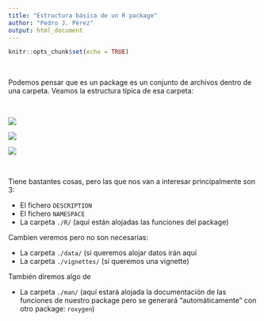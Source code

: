 ```yaml
---
title: "Estructura básica de un R package"
author: "Pedro J. Pérez"
output: html_document
---
```


```r
knitr::opts_chunk$set(echo = TRUE)
```


<br>

Podemos pensar que es un package es un conjunto de archivos dentro de una carpeta. Veamos la estructura típica de esa carpeta:

<br>

![](https://raw.githubusercontent.com/perezp44/my_crear_website/master/docs/imagenes/Estructura_final_pkg4albacete.png)

![](https://perezp44.github.io/my_crear_website/master/docs/imagenes/Estructura_final_pkg4albacete.png)


![](./imagenes/Estructura_final_pkg4albacete.png)


<br>

Tiene bastantes cosas, pero las que nos van a interesar principalmente son 3:


  - El fichero `DESCRIPTION`  
  - El fichero `NAMESPACE`
  - La carpeta `./R/`  (aquí están alojadas las funciones del package)
  
Cambien veremos pero no son necesarias:

  - La carpeta `./data/` (si queremos alojar datos irán aquí
  - La carpeta `./vignettes/` (si queremos una vignette)

También diremos algo de 

  - La carpeta `./man/`  (aquí estará alojada la documentación de las funciones de nuestro package pero se generará "automáticamente" con otro package: `roxygen`)

<br>
